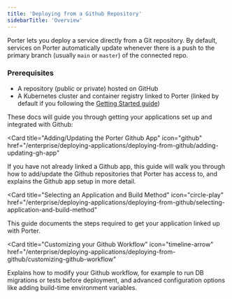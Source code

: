```yaml
---
title: 'Deploying from a Github Repository'
sidebarTitle: 'Overview'
---
```


Porter lets you deploy a service directly from a Git repository. By default, services on Porter automatically update whenever there is a push to the primary branch (usually `main` or `master`) of the connected repo.

<Info>

### Prerequisites

- A repository (public or private) hosted on GitHub
- A Kubernetes cluster and container registry linked to Porter (linked by default if you following the [Getting Started guide](/enterprise/getting-started/overview))

</Info>

These docs will guide you through getting your applications set up and integrated with Github:

<Card
  title="Adding/Updating the Porter Github App"
  icon="github"
  href="/enterprise/deploying-applications/deploying-from-github/adding-updating-gh-app"
>
  If you have not already linked a Github app, this guide will walk you through
  how to add/update the Github repositories that Porter has access to, and
  explains the Github app setup in more detail.
</Card>

<Card
  title="Selecting an Application and Build Method"
  icon="circle-play"
  href="/enterprise/deploying-applications/deploying-from-github/selecting-application-and-build-method"
>
  This guide documents the steps required to get your application linked up with
  Porter.
</Card>

<Card
  title="Customizing your Github Workflow"
  icon="timeline-arrow"
  href="/enterprise/deploying-applications/deploying-from-github/customizing-github-workflow"
>
  Explains how to modify your Github workflow, for example to run DB migrations
  or tests before deployment, and advanced configuration options like adding
  build-time environment variables.
</Card>
